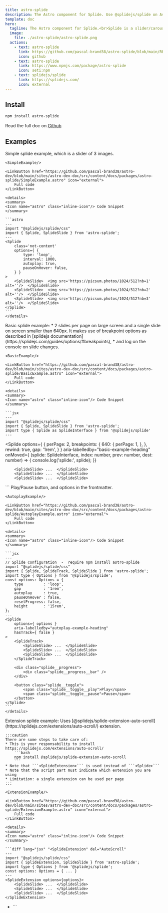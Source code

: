 ```yaml
---
title: astro-splide
description: The Astro component for Splide. Use @splidejs/splide on Astro.
template: doc
hero:
  tagline: The Astro component for Splide.<br>Splide is a slider/carousel written in TypeScript.
  image:
    file: ./astro-splide/astro-splide.png
  actions:
    - text: astro-splide
      link: https://github.com/pascal-brand38/astro-splide/blob/main/README.md
      icon: github
    - text: astro-splide
      link: https://www.npmjs.com/package/astro-splide
      icon: seti:npm
    - text: splidejs/splide
      link: https://splidejs.com/
      icon: external
---
```




## Install

```bash
npm install astro-splide
```

Read the full doc on
[Github](https://github.com/pascal-brand38/astro-splide/blob/main/README.md)


## Examples

<Card title="Simple Example" icon="pencil">
	Simple splide example, which is a slider of 3 images.

	<SimpleExample/>

	<LinkButton href="https://github.com/pascal-brand38/astro-dev/blob/main/sites/astro-dev-doc/src/content/docs/packages/astro-splide/SimpleExample.astro" icon="external">
		Full code
	</LinkButton>

	<details>
	<summary>
	<Icon name="astro" class="inline-icon"/> Code Snippet
	</summary>

	```astro
	---
	import "@splidejs/splide/css"
	import { Splide, SplideSlide } from 'astro-splide';
	---
	<Splide
		class='not-content'
		options={ {
			type: 'loop',
			interval: 1000,
			autoplay: true,
			pauseOnHover: false,
		} }
	>
		<SplideSlide>  <img src='https://picsum.photos/1024/512?nb=1' alt=''/>  </SplideSlide>
		<SplideSlide>  <img src='https://picsum.photos/1024/512?nb=2' alt=''/>  </SplideSlide>
		<SplideSlide>  <img src='https://picsum.photos/1024/512?nb=3' alt=''/>  </SplideSlide>
	</Splide>
	```
	</details>
</Card>

<Card title="Basic Example" icon="pencil">
	Basic splide example:
	* 2 slides per page on large screen and a single
	slide on screen smaller than 640px. It makes use of breakpoint options as
	described in [splidejs documentation](https://splidejs.com/guides/options/#breakpoints),
	* and log on the console on slide changes.

	<BasicExample/>

	<LinkButton href="https://github.com/pascal-brand38/astro-dev/blob/main/sites/astro-dev-doc/src/content/docs/packages/astro-splide/BasicExample.astro" icon="external">
		Full code
	</LinkButton>

	<details>
	<summary>
	<Icon name="astro" class="inline-icon"/> Code Snippet
	</summary>

	```jsx
	---
	import "@splidejs/splide/css"
	import { Splide, SplideSlide } from 'astro-splide';
	import type { Splide as SplideInterface } from '@splidejs/splide'
	---
  <Splide
		options={ {
			perPage: 2,
			breakpoints: {
				640: {
					perPage: 1,
				},
			},
			rewind: true,
			gap: '1rem',
		} }
    aria-labelledby="basic-example-heading"
    onMoved={ (splide: SplideInterface, index: number, prev: number, dest: number) => {
      console.log('splide:', splide);
    }}
  >
		<SplideSlide> ...  </SplideSlide>
		<SplideSlide> ...  </SplideSlide>
		<SplideSlide> ...  </SplideSlide>
  </Splide>
	```
	</details>
</Card>

<Card title="Autoplay Example" icon="pencil">
	Play/Pause button, and options in the frontmatter.

	<AutoplayExample/>

	<LinkButton href="https://github.com/pascal-brand38/astro-dev/blob/main/sites/astro-dev-doc/src/content/docs/packages/astro-splide/AutoplayExample.astro" icon="external">
		Full code
	</LinkButton>

	<details>
	<summary>
	<Icon name="astro" class="inline-icon"/> Code Snippet
	</summary>

	```jsx
	---
	// Splide configuration  -  require npm install astro-splide
	import "@splidejs/splide/css"
	import { Splide, SplideTrack, SplideSlide } from 'astro-splide';
	import type { Options } from '@splidejs/splide';
	const options: Options = {
		type         : 'loop',
		gap          : '1rem',
		autoplay     : true,
		pauseOnHover : false,
		resetProgress: false,
		height       : '15rem',
	};
	---
	<Splide
		options={ options }
		aria-labelledby="autoplay-example-heading"
		hasTrack={ false }
	>
		<SplideTrack>
			<SplideSlide> ...  </SplideSlide>
			<SplideSlide> ...  </SplideSlide>
			<SplideSlide> ...  </SplideSlide>
		</SplideTrack>

		<div class="splide__progress">
			<div class="splide__progress__bar" />
		</div>

		<button class="splide__toggle">
			<span class="splide__toggle__play">Play</span>
			<span class="splide__toggle__pause">Pause</span>
		</button>
	</Splide>
	```
	</details>
</Card>


<Card title="Extension Example" icon="pencil">
	Extension splide example: Uses
	[@splidejs/splide-extension-auto-scroll](https://splidejs.com/extensions/auto-scroll/)
	extension.

	:::caution
	There are some steps to take care of:
	* This is your responsability to install https://splidejs.com/extensions/auto-scroll/
		```bash
		npm install @splidejs/splide-extension-auto-scroll
		```
	* Note that ```<SplideExtension>``` is used instead of ```<Splide>```
	* Note that the script part must indicate which extension you are using
	* Limitation: a single extension can be used per page
	:::

	<ExtensionExample/>

	<LinkButton href="https://github.com/pascal-brand38/astro-dev/blob/main/sites/astro-dev-doc/src/content/docs/packages/astro-splide/ExtensionExample.astro" icon="external">
		Full code
	</LinkButton>

	<details>
	<summary>
	<Icon name="astro" class="inline-icon"/> Code Snippet
	</summary>

	```diff lang="jsx" "<SplideExtension" del="AutoScroll"
	---
	import "@splidejs/splide/css"
	import { SplideExtension, SplideSlide } from 'astro-splide';
	import type { Options } from '@splidejs/splide';
	const options: Options = { ... }
	---
	<SplideExtension options={options}>
		<SplideSlide> ...  </SplideSlide>
		<SplideSlide> ...  </SplideSlide>
		<SplideSlide> ...  </SplideSlide>
	</SplideExtension>

+	<script>
+		import { AutoScroll } from '@splidejs/splide-extension-auto-scroll';
+		import { initSplideExtension } from "astro-splide/js/splideExtensionUtils"
+		initSplideExtension({AutoScroll})
+	</script>
	```
	</details>
</Card>
